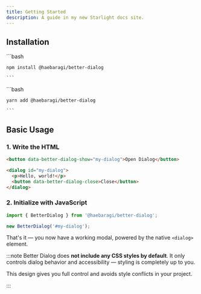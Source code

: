 ```yaml
---
title: Getting Started
description: A guide in my new Starlight docs site.
---
```



## Installation

<Tabs>
  <TabItem label="npm">
    ```bash

    npm install @haebaragi/better-dialog

    ```

  </TabItem>
  <TabItem label="yarn">
    ```bash

    yarn add @haebaragi/better-dialog

    ```

  </TabItem>
</Tabs>

## Basic Usage

### 1. Write the HTML

```html
<button data-better-dialog-show="my-dialog">Open Dialog</button>

<dialog id="my-dialog">
  <p>Hello, world!</p>
  <button data-better-dialog-close>Close</button>
</dialog>
```

### 2. Initialize with JavaScript

```js
import { BetterDialog } from '@haebaragi/better-dialog';

new BetterDialog('#my-dialog');
```

That's it — you now have a working modal, powered by the native `<dialog>` element.

:::note
Better Dialog does **not include any CSS styles by default**.
It only controls dialog behavior and accessibility — styling is completely up to you.

This design gives you full control and avoids style conflicts in your project.

:::
